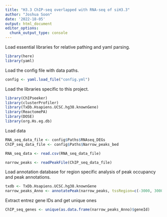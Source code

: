 ```yaml
---
title: "H3.3 ChIP-seq overlapped with RNA-seq of siH3.3"
author: "Joshua Soon"
date: '2022-18-05'
output: html_document
editor_options: 
  chunk_output_type: console
---
```


Load essential libraries for relative pathing and yaml parsing.
```r
library(here)
library(yaml)
```


Load the config file with data paths.
```r
config <- yaml.load_file("config.yml")
```



Load the libraries specific to this project.
```r
library(ChIPseeker)
library(clusterProfiler)
library(TxDb.Hsapiens.UCSC.hg38.knownGene)
library(ReactomePA)
library(DOSE)
library(org.Hs.eg.db)
```



Load data
```r
RNA_seq_data_file <- config$Paths$RNAseq_DEGs
ChIP_seq_data_file <- config$Paths$Narrow_peaks_bed

RNA_seq_data <- read.csv(RNA_seq_data_file)

narrow_peaks <- readPeakFile(ChIP_seq_data_file)
```



Load annotation database for region specific analysis of peak occupancy and peak annotations.
```r
txdb <- TxDb.Hsapiens.UCSC.hg38.knownGene
narrow_peaks_Anno <- annotatePeak(narrow_peaks, tssRegion=c(-3000, 3000), TxDb=txdb, annoDb="org.Hs.eg.db")
```



Extract entrez gene IDs and get unique ones
```r
ChIP_seq_genes <- unique(as.data.frame(narrow_peaks_Anno)$geneId)
```
